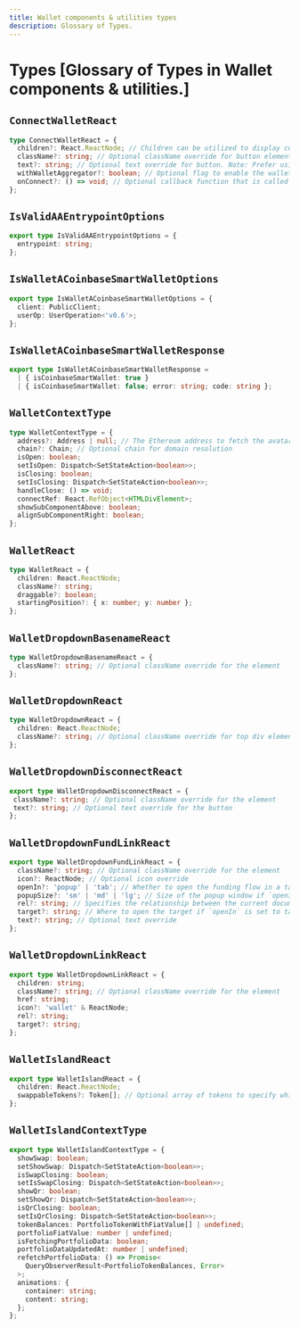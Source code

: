 ```yaml
---
title: Wallet components & utilities types
description: Glossary of Types.
---
```


# Types [Glossary of Types in Wallet components & utilities.]

## `ConnectWalletReact`

```ts
type ConnectWalletReact = {
  children?: React.ReactNode; // Children can be utilized to display customized content when the wallet is connected.
  className?: string; // Optional className override for button element
  text?: string; // Optional text override for button. Note: Prefer using `ConnectWalletText` component instead as this will be deprecated in a future version.
  withWalletAggregator?: boolean; // Optional flag to enable the wallet aggregator like RainbowKit
  onConnect?: () => void; // Optional callback function that is called when the wallet is connected. Can be used to trigger SIWE prompts or other actions.
};
```

## `IsValidAAEntrypointOptions`

```ts
export type IsValidAAEntrypointOptions = {
  entrypoint: string;
};
```

## `IsWalletACoinbaseSmartWalletOptions`

```ts
export type IsWalletACoinbaseSmartWalletOptions = {
  client: PublicClient;
  userOp: UserOperation<'v0.6'>;
};
```

## `IsWalletACoinbaseSmartWalletResponse`

```ts
export type IsWalletACoinbaseSmartWalletResponse =
  | { isCoinbaseSmartWallet: true }
  | { isCoinbaseSmartWallet: false; error: string; code: string };
```

## `WalletContextType`

```ts
type WalletContextType = {
  address?: Address | null; // The Ethereum address to fetch the avatar and name for.
  chain?: Chain; // Optional chain for domain resolution
  isOpen: boolean;
  setIsOpen: Dispatch<SetStateAction<boolean>>;
  isClosing: boolean;
  setIsClosing: Dispatch<SetStateAction<boolean>>;
  handleClose: () => void;
  connectRef: React.RefObject<HTMLDivElement>;
  showSubComponentAbove: boolean;
  alignSubComponentRight: boolean;
};
```

## `WalletReact`

```ts
type WalletReact = {
  children: React.ReactNode;
  className?: string;
  draggable?: boolean;
  startingPosition?: { x: number; y: number };
};
```

## `WalletDropdownBasenameReact`

```ts
type WalletDropdownBasenameReact = {
  className?: string; // Optional className override for the element
};
```

## `WalletDropdownReact`

```ts
type WalletDropdownReact = {
  children: React.ReactNode;
  className?: string; // Optional className override for top div element
};
```

## `WalletDropdownDisconnectReact`

```ts
export type WalletDropdownDisconnectReact = {
 className?: string; // Optional className override for the element
 text?: string; // Optional text override for the button
};
```

## `WalletDropdownFundLinkReact`

```ts
export type WalletDropdownFundLinkReact = {
  className?: string; // Optional className override for the element
  icon?: ReactNode; // Optional icon override
  openIn?: 'popup' | 'tab'; // Whether to open the funding flow in a tab or a popup window
  popupSize?: 'sm' | 'md' | 'lg'; // Size of the popup window if `openIn` is set to `popup`
  rel?: string; // Specifies the relationship between the current document and the linked document
  target?: string; // Where to open the target if `openIn` is set to tab
  text?: string; // Optional text override
};
```

## `WalletDropdownLinkReact`

```ts
export type WalletDropdownLinkReact = {
  children: string;
  className?: string; // Optional className override for the element
  href: string;
  icon?: 'wallet' & ReactNode;
  rel?: string;
  target?: string;
};
```

## `WalletIslandReact`

```ts
export type WalletIslandReact = {
  children: React.ReactNode;
  swappableTokens?: Token[]; // Optional array of tokens to specify which tokens the user can swap _to_
};
```

## `WalletIslandContextType`

```ts
export type WalletIslandContextType = {
  showSwap: boolean;
  setShowSwap: Dispatch<SetStateAction<boolean>>;
  isSwapClosing: boolean;
  setIsSwapClosing: Dispatch<SetStateAction<boolean>>;
  showQr: boolean;
  setShowQr: Dispatch<SetStateAction<boolean>>;
  isQrClosing: boolean;
  setIsQrClosing: Dispatch<SetStateAction<boolean>>;
  tokenBalances: PortfolioTokenWithFiatValue[] | undefined;
  portfolioFiatValue: number | undefined;
  isFetchingPortfolioData: boolean;
  portfolioDataUpdatedAt: number | undefined;
  refetchPortfolioData: () => Promise<
    QueryObserverResult<PortfolioTokenBalances, Error>
  >;
  animations: {
    container: string;
    content: string;
  };
};
```
